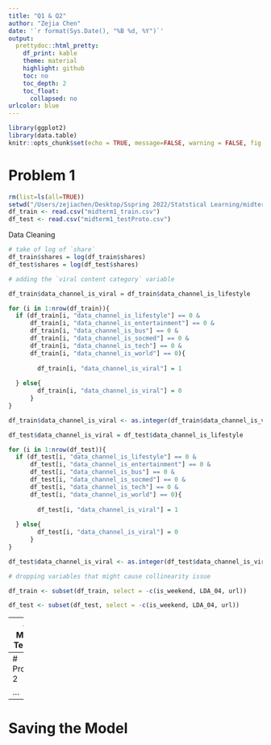 ```yaml
---
title: "Q1 & Q2"
author: "Zejia Chen"
date: '`r format(Sys.Date(), "%B %d, %Y")`'
output:
  prettydoc::html_pretty:
    df_print: kable
    theme: material
    highlight: github
    toc: no
    toc_depth: 2
    toc_float:
      collapsed: no
urlcolor: blue
---
```


```r
library(ggplot2)
library(data.table)
knitr::opts_chunk$set(echo = TRUE, message=FALSE, warning = FALSE, fig.width = 16/2, fig.height = 9/2, tidy.opts=list(width.cutoff=60), tidy=TRUE)
```


# Problem 1
```r
rm(list=ls(all=TRUE))
setwd("/Users/zejiachen/Desktop/Sspring 2022/Statstical Learning/midterm1")
df_train <- read.csv("midterm1_train.csv")
df_test <- read.csv("midterm1_testProto.csv")
```

Data Cleaning
```r
# take of log of `share`
df_train$shares = log(df_train$shares)
df_test$shares = log(df_test$shares)
```

```r
# adding the `viral content category` variable

df_train$data_channel_is_viral = df_train$data_channel_is_lifestyle

for (i in 1:nrow(df_train)){
  if (df_train[i, "data_channel_is_lifestyle"] == 0 &
      df_train[i, "data_channel_is_entertainment"] == 0 &
      df_train[i, "data_channel_is_bus"] == 0 &
      df_train[i, "data_channel_is_socmed"] == 0 &
      df_train[i, "data_channel_is_tech"] == 0 &
      df_train[i, "data_channel_is_world"] == 0){
    
        df_train[i, "data_channel_is_viral"] = 1
        
  } else{
        df_train[i, "data_channel_is_viral"] = 0
      }
}

df_train$data_channel_is_viral <- as.integer(df_train$data_channel_is_viral)

```

```r
df_test$data_channel_is_viral = df_test$data_channel_is_lifestyle

for (i in 1:nrow(df_test)){
  if (df_test[i, "data_channel_is_lifestyle"] == 0 &
      df_test[i, "data_channel_is_entertainment"] == 0 &
      df_test[i, "data_channel_is_bus"] == 0 &
      df_test[i, "data_channel_is_socmed"] == 0 &
      df_test[i, "data_channel_is_tech"] == 0 &
      df_test[i, "data_channel_is_world"] == 0){
    
        df_test[i, "data_channel_is_viral"] = 1
        
  } else{
        df_test[i, "data_channel_is_viral"] = 0
      }
}

df_test$data_channel_is_viral <- as.integer(df_test$data_channel_is_viral)
```


```r
# dropping variables that might cause collinearity issue

df_train <- subset(df_train, select = -c(is_weekend, LDA_04, url))

df_test <- subset(df_test, select = -c(is_weekend, LDA_04, url))

```

---
## Model Testing
```r
library(caret)
library(glmnet)
library(dplyr)
```


**Multiple Linear Regression**

`Coefficients: (2 not defined because of singularities)` ??

```r
lm_fit <- lm(shares ~ ., data = df_train)

LOOCV <- mean((lm_fit$residuals/(1-hatvalues(lm_fit)))^2)

print(paste("LOOCV: ", round(LOOCV, 5)))
print(paste("sqrt(LOOCV): ", round(sqrt(LOOCV), 5)))

```


```r
coef_df <- data.frame(lm_fit$coefficients)
colnames(coef_df)[1] <- "coef"
coef_df$coef <- round(coef_df$coef, 3)

coef_df %>% arrange(desc(coef)) %>%top_n(12)
```


**KNN**

Error: `#Error: vector memory exhausted (limit reached?)`

Subset data
```r
set.seed(1234)

ind <- sample(2, nrow(df_train), replace = T, prob = c(0.5, 0.5))
df_train_sample <- df_train[ind == 1, ]
```

```r
trControl <- trainControl(method = "cv", number = 10)
 
set.seed(1234)
 
knn_fit <- train(shares ~., data = df_train_sample, method = 'knn',
              trControl = trControl)
```

```r
knn_fit

plot(knn_fit)

print(paste("RMSE: ", 0.9322533))

```

```r
varImp <- varImp(knn_fit)

varImp <- data.frame(varImp[1])

varImp %>% arrange(desc(varImp)) %>%top_n(12)
```


**LASSO**
```r
trn_x <- as.matrix(df_train[,-58])
trn_y <- as.matrix(df_train$shares)
```


```r
fit_cv_LASSO<- cv.glmnet(trn_x, trn_y, type.measure = "mse", alpha = 1, family = "gaussian", nfolds = 10)

plot(fit_cv_LASSO)
```

```r
fit_cv_LASSO

print(paste("RMSE: ", round(sqrt(0.7711), 5)))
```

Let use `1se` to retrieve our ‘significant’ predictors, since it minimize the number of predictor. Since there 50+ predictors, we might want to eliminate as much predictors as possible, preventing any cases of overfitting so that we can reduce as much variance during the validation process. 
```r

coef_optim_LASSO <- coef(fit_cv_LASSO, s= fit_cv_LASSO$lambda.1se)

```

```r
theme_set(theme_bw())
coef_df <- as.data.frame(summary(coef_optim_LASSO))
col_names_df <- rbind(c("Intercept", 0),data.frame(colnames(trn_x)))
# saving all leftover significant predictors
coef_shrink <- col_names_df[c(coef_df$i),1]
coef_df <- cbind(coef_shrink, coef_df)
coef_df <- coef_df[,-c(2,3)]
colnames(coef_df)[1] <- "predictors"
colnames(coef_df)[2] <- "coef"
coef_df$coef <- round(coef_df$coef, 7)

coef_df %>% arrange(desc(coef)) %>% top_n(12)
coef_df %>% arrange(desc(coef)) %>% top_n(-10)

```

**GAM**
```r
library(mgcv)
```

We will just use the top five most positive & negative predictors selected by LASSO.

```r
gam1<-gam(shares~ global_subjectivity + weekday_is_saturday + weekday_is_sunday
          + data_channel_is_socmed + s(LDA_00) + data_channel_is_tech + s(abs_title_subjectivity)
          + s(global_rate_positive_words) 
          + s(min_positive_polarity) + s(LDA_02) + data_channel_is_bus	+ s(LDA_03)
          + data_channel_is_entertainment + s(LDA_01), data=df_train)

plot(gam1, pages = 1)
```

```r
round(sqrt(summary(gam1)$sp.criterion), 5)
```

**Random Forest**
```r
library(ranger)
```

```r
set.seed(1234)

rf_fit <- ranger(shares ~ ., data = df_train, mtry = floor(sqrt(ncol(df_train) - 1)), num.trees = 1000)
```

```r
rf_fit
```

Variable Importance
```r
rf_fit2 <- ranger(shares ~ ., data = df_train, mtry = floor(sqrt(ncol(df_train) - 1)), 
                  num.trees = 1000, importance = 'permutation')
rf_fit3 <- ranger(shares ~ ., data = df_train, mtry = floor(sqrt(ncol(df_train) - 1)), 
                  num.trees = 1000, importance = 'impurity')
```

```r
colnames <- colnames(df_train)
colnames <- colnames[-58]

rf_fit2_varImp <- data.frame(rf_fit2$variable.importance)
rf_fit2_varImp$Predictors <- colnames
colnames(rf_fit2_varImp)[1] <- "Importance"
rf_fit2_top <- rf_fit2_varImp %>% arrange(desc(rf_fit2_varImp))
rf_fit2_top <- rf_fit2_top[1:15,]


rf_fit3_varImp <- data.frame(rf_fit3$variable.importance)
rf_fit3_varImp$Predictors <- colnames
colnames(rf_fit3_varImp)[1] <- "Importance"
rf_fit3_top <- rf_fit3_varImp %>% arrange(desc(rf_fit3_varImp))
rf_fit3_top <- rf_fit3_top[1:15,]
```

```r
fit1 <- ggplot(rf_fit2_top, aes(x=reorder(Predictors,-Importance), y=Importance, label=round(Importance, 3))) + 
  geom_point(col="tomato2", size=3) +   # Draw points
  geom_segment(aes(x=Predictors, 
                   xend=Predictors, 
                   y=min(Importance), 
                   yend=max(Importance)), 
               linetype="dashed", 
               size=0.1) +   # Draw dashed lines
  labs(title="Variable Importance", y = "Importance", x = "Predictors") +  
  coord_flip()
```

```r
fit2 <- ggplot(rf_fit3_top, aes(x=reorder(Predictors,-Importance), y=Importance, label=round(Importance, 3))) + 
  geom_point(col="tomato2", size=3) +   # Draw points
  geom_segment(aes(x=Predictors, 
                   xend=Predictors, 
                   y=min(Importance), 
                   yend=max(Importance)), 
               linetype="dashed", 
               size=0.1) +   # Draw dashed lines
  labs(title="Variable Importance", y = "Importance", x = "Predictors") +  
  coord_flip()
```


```r
library("ggpubr")
ggarrange(fit1, fit2,
          labels = c("Permutation", "Impurity"))
```

**Boosted Regression Tree**
```r
library(gbm)
```

```r
set.seed(1234)

boost_tree_1 <- gbm(shares ~., data = df_train, distribution = "gaussian", 
                    n.trees = 1000, interaction.depth = 1, shrinkage = 0.005, bag.fraction = 1, cv.folds = 5)

boost_tree_2 <- gbm(shares ~., data = df_train, distribution = "gaussian", 
                    n.trees = 1000, interaction.depth = 2, shrinkage = 0.005, bag.fraction = 1, cv.folds = 5)
```

```r
# importance measure
df <- data.frame(summary(boost_tree_1, plotit = FALSE))
df %>% arrange(desc(df$rel.inf)) %>% top_n(10)

df <- data.frame(summary(boost_tree_2, plotit = FALSE))
df %>% arrange(desc(df$rel.inf)) %>% top_n(10)


# CV estimate of EPE at each step
plot(seq(1, 1000), boost_tree_1$cv.error, type = "l")
plot(seq(1, 1000), boost_tree_2$cv.error, type = "l")
```

```r
print(paste("boost_tree_1: ", boost_tree_1$cv.error[1000]))
print(paste("boost_tree_2: ", boost_tree_2$cv.error[1000]))

```


## Comparison between different models

```r
# linear
round(sqrt(LOOCV), 5)

# knn
print(0.9322533)

# LASSO
round(sqrt(0.7711), 5)

# GAM
round(sqrt(summary(gam1)$sp.criterion), 5)

# RF
round(sqrt(0.720559), 5)

# BRF
round(sqrt(boost_tree_2$cv.error[1000]), 5)

```

```r
RMSE <- c(round(sqrt(LOOCV), 5), 0.93225, round(sqrt(0.7711), 5), 0.89211, 
          round(sqrt(0.720559), 5),
          round(sqrt(boost_tree_2$cv.error[1000]), 5))

Model <- c('Linear', 'KNN', 'LASSO', 'GAM', 'Random Forest', 'Boosted Random Forest')
```

```r
model_compare <- data.frame(Model, RMSE)
model_compare %>% arrange(model_compare$RMSE) %>% top_n(10)
```

## Validation

```r
tst_x <- as.matrix(df_test[,-58])
tst_y <- as.matrix(df_test$shares)
```


---
# Problem 2

...


---
# Saving the Model

```r

```



